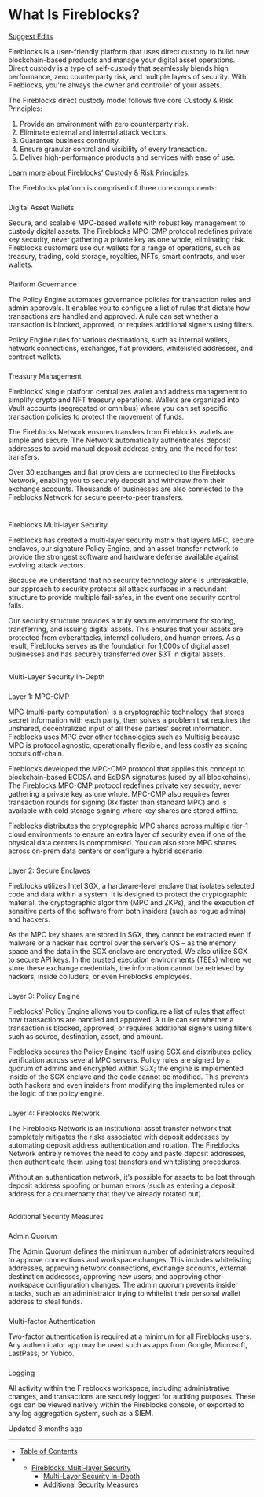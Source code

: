 # What Is Fireblocks?

[Suggest Edits](/edit/what-is-fireblocks)

Fireblocks is a user-friendly platform that uses direct custody to build new blockchain-based products and manage your digital asset operations. Direct custody is a type of self-custody that seamlessly blends high performance, zero counterparty risk, and multiple layers of security. With Fireblocks, you're always the owner and controller of your assets.

The Fireblocks direct custody model follows five core Custody & Risk Principles:

1.  Provide an environment with zero counterparty risk.
2.  Eliminate external and internal attack vectors.
3.  Guarantee business continuity.
4.  Ensure granular control and visibility of every transaction.
5.  Deliver high-performance products and services with ease of use.

[Learn more about Fireblocks’ Custody & Risk Principles.](https://www.fireblocks.com/principles/)

The Fireblocks platform is comprised of three core components:

### 

Digital Asset Wallets

[](#digital-asset-wallets)

Secure, and scalable MPC-based wallets with robust key management to custody digital assets. The Fireblocks MPC-CMP protocol redefines private key security, never gathering a private key as one whole, eliminating risk. Fireblocks customers use our wallets for a range of operations, such as treasury, trading, cold storage, royalties, NFTs, smart contracts, and user wallets.

### 

Platform Governance

[](#platform-governance)

The Policy Engine automates governance policies for transaction rules and admin approvals. It enables you to configure a list of rules that dictate how transactions are handled and approved. A rule can set whether a transaction is blocked, approved, or requires additional signers using filters.

Policy Engine rules for various destinations, such as internal wallets, network connections, exchanges, fiat providers, whitelisted addresses, and contract wallets.

### 

Treasury Management

[](#treasury-management)

Fireblocks' single platform centralizes wallet and address management to simplify crypto and NFT treasury operations. Wallets are organized into Vault accounts (segregated or omnibus) where you can set specific transaction policies to protect the movement of funds.

The Fireblocks Network ensures transfers from Fireblocks wallets are simple and secure. The Network automatically authenticates deposit addresses to avoid manual deposit address entry and the need for test transfers.

Over 30 exchanges and fiat providers are connected to the Fireblocks Network, enabling you to securely deposit and withdraw from their exchange accounts. Thousands of businesses are also connected to the Fireblocks Network for secure peer-to-peer transfers.

# 

Fireblocks Multi-layer Security

[](#fireblocks-multi-layer-security)

Fireblocks has created a multi-layer security matrix that layers MPC, secure enclaves, our signature Policy Engine, and an asset transfer network to provide the strongest software and hardware defense available against evolving attack vectors.

Because we understand that no security technology alone is unbreakable, our approach to security protects all attack surfaces in a redundant structure to provide multiple fail-safes, in the event one security control fails.

Our security structure provides a truly secure environment for storing, transferring, and issuing digital assets. This ensures that your assets are protected from cyberattacks, internal colluders, and human errors. As a result, Fireblocks serves as the foundation for 1,000s of digital asset businesses and has securely transferred over $3T in digital assets.

## 

Multi-Layer Security In-Depth

[](#multi-layer-security-in-depth)

### 

Layer 1: MPC-CMP

[](#layer-1-mpc-cmp)

MPC (multi-party computation) is a cryptographic technology that stores secret information with each party, then solves a problem that requires the unshared, decentralized input of all these parties' secret information. Fireblocks uses MPC over other technologies such as Multisig because MPC is protocol agnostic, operationally flexible, and less costly as signing occurs off-chain.

Fireblocks developed the MPC-CMP protocol that applies this concept to blockchain-based ECDSA and EdDSA signatures (used by all blockchains). The Fireblocks MPC-CMP protocol redefines private key security, never gathering a private key as one whole. MPC-CMP also requires fewer transaction rounds for signing (8x faster than standard MPC) and is available with cold storage signing where key shares are stored offline.

Fireblocks distributes the cryptographic MPC shares across multiple tier-1 cloud environments to ensure an extra layer of security even if one of the physical data centers is compromised. You can also store MPC shares across on-prem data centers or configure a hybrid scenario.

### 

Layer 2: Secure Enclaves

[](#layer-2-secure-enclaves)

Fireblocks utilizes Intel SGX, a hardware-level enclave that isolates selected code and data within a system. It is designed to protect the cryptographic material, the cryptographic algorithm (MPC and ZKPs), and the execution of sensitive parts of the software from both insiders (such as rogue admins) and hackers.

As the MPC key shares are stored in SGX, they cannot be extracted even if malware or a hacker has control over the server’s OS – as the memory space and the data in the SGX enclave are encrypted. We also utilize SGX to secure API keys. In the trusted execution environments (TEEs) where we store these exchange credentials, the information cannot be retrieved by hackers, inside colluders, or even Fireblocks employees.

### 

Layer 3: Policy Engine

[](#layer-3-policy-engine)

Fireblocks’ Policy Engine allows you to configure a list of rules that affect how transactions are handled and approved. A rule can set whether a transaction is blocked, approved, or requires additional signers using filters such as source, destination, asset, and amount.

Fireblocks secures the Policy Engine itself using SGX and distributes policy verification across several MPC servers. Policy rules are signed by a quorum of admins and encrypted within SGX; the engine is implemented inside of the SGX enclave and the code cannot be modified. This prevents both hackers and even insiders from modifying the implemented rules or the logic of the policy engine.

### 

Layer 4: Fireblocks Network

[](#layer-4-fireblocks-network)

The Fireblocks Network is an institutional asset transfer network that completely mitigates the risks associated with deposit addresses by automating deposit address authentication and rotation. The Fireblocks Network entirely removes the need to copy and paste deposit addresses, then authenticate them using test transfers and whitelisting procedures.

Without an authentication network, it’s possible for assets to be lost through deposit address spoofing or human errors (such as entering a deposit address for a counterparty that they’ve already rotated out).

## 

Additional Security Measures

[](#additional-security-measures)

### 

Admin Quorum

[](#admin-quorum)

The Admin Quorum defines the minimum number of administrators required to approve connections and workspace changes. This includes whitelisting addresses, approving network connections, exchange accounts, external destination addresses, approving new users, and approving other workspace configuration changes. The admin quorum prevents insider attacks, such as an administrator trying to whitelist their personal wallet address to steal funds.

### 

Multi-factor Authentication

[](#multi-factor-authentication)

Two-factor authentication is required at a minimum for all Fireblocks users. Any authenticator app may be used such as apps from Google, Microsoft, LastPass, or Yubico.

### 

Logging

[](#logging)

All activity within the Fireblocks workspace, including administrative changes, and transactions are securely logged for auditing purposes. These logs can be viewed natively within the Fireblocks console, or exported to any log aggregation system, such as a SIEM.

Updated 8 months ago

* * *

*   [Table of Contents](#)
*   *   [Fireblocks Multi-layer Security](#fireblocks-multi-layer-security)
        *   [Multi-Layer Security In-Depth](#multi-layer-security-in-depth)
        *   [Additional Security Measures](#additional-security-measures)